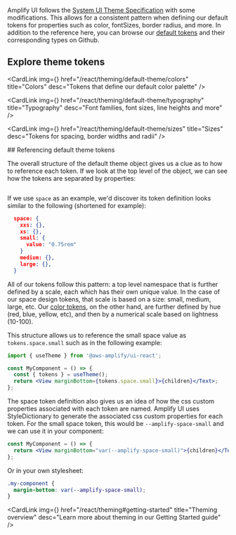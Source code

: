 
Amplify UI follows the [System UI Theme Specification](https://system-ui.com/theme/) with some modifications. This allows for a consistent pattern when defining our default tokens for properties such as color, fontSizes, border radius, and more. In addition to the reference here, you can browse our [default tokens](https://github.com/aws-amplify/amplify-ui/tree/main/packages/ui/src/theme/tokens) and their corresponding types on Github.

## Explore theme tokens

<Grid 
  templateColumns="repeat(auto-fill, minmax(18rem, 1fr))"
  gap="var(--amplify-space-small)"
  margin="var(--amplify-space-xl) 0">
  <CardLink 
    img={<Colors />}
    href="/react/theming/default-theme/colors" 
    title="Colors" 
    desc="Tokens that define our default color palette" />

  <CardLink 
    img={<Typography />}
    href="/react/theming/default-theme/typography" 
    title="Typography" 
    desc="Font families, font sizes, line heights and more" />

  <CardLink 
    img={<Sizes />}
    href="/react/theming/default-theme/sizes" 
    title="Sizes" 
    desc="Tokens for spacing, border widths and radii" />
    
</Grid>
## Referencing default theme tokens

The overall structure of the default theme object gives us a clue as to how to reference each token. If we look at the top level of the object, we can see how the tokens are separated by properties:

```typescript file=../../../../../../packages/ui/src/theme/tokens/index.ts#L25-L41

```

If we use `space` as an example, we'd discover its token definition looks similar to the following (shortened for example):

```json
  space: {
    xxs: {},
    xs: {},
    small: {
      value: "0.75rem"
    }
    medium: {},
    large: {},
  }
```

All of our tokens follow this pattern: a top level namespace that is further defined by a scale, each which has their own unique value. In the case of our space design tokens, that scale is based on a size: small, medium, large, etc. Our [color tokens](/react/theming/default-theme/colors#neutral), on the other hand, are further defined by hue (red, blue, yellow, etc), and then by a numerical scale based on lightness (10-100). 

This structure allows us to reference the small space value as `tokens.space.small` such as in the following example:

```jsx
import { useTheme } from '@aws-amplify/ui-react';

const MyComponent = () => {
  const { tokens } = useTheme();
  return <View marginBottom={tokens.space.small}>{children}</Text>;
};
```

The space token definition also gives us an idea of how the css custom properties associated with each token are named. Amplify UI uses StyleDictionary to generate the associated css custom properties for each token. For the small space token, this would be `--amplify-space-small` and we can use it in your component:

```jsx
const MyComponent = () => {
  return <View marginBottom="var(--amplify-space-small)">{children}</Text>;
};
```

Or in your own stylesheet:

```css
.my-component {
  margin-bottom: var(--amplify-space-small);
}
```

<CardLink 
  img={<MdOutlineAutoAwesome />}
  href="/react/theming#getting-started" 
  title="Theming overview" 
  desc="Learn more about theming in our Getting Started guide" />

